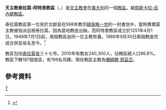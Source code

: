 {{Infobox diocese
|name = 泰拉莫-阿特里
|jurisdiction = 教區
|latin = Dioecesis Aprutina seu Teramensis-Hatriensis seu Atriensis
|local = 
|border = catholic
|image = Duomo di Teramo - facciata principale.jpg
|image_size = 
|image_alt = 
|caption = 聖母升天主教座堂 
|location = [[義大利|義大利]]
|rite = [[羅馬禮|羅馬禮]]
|territory = [[泰拉莫省|泰拉莫省]]
|population =240,000
|patron = 聖貝拉爾多（泰拉莫）<br>聖里帕拉塔（阿特里）
|province = 佩斯卡拉-彭內
|established = 不遲於598年（泰拉莫）<br>1251年（阿特里）
|cathedral = [[聖母升天主教座堂_(泰拉莫)|聖母升天主教座堂]]
|co-cathedral = 聖母升天副主教座堂
|leadership = 主教 
|website =[http://www.diocesiteramoatri.it/ 官方網頁]
|pope =  
|patriarch= 
|metropolitan =
|ordinary = 彌額爾·瑟茲亞
|coadjutor archbishop = 
|coadjutor bishop = 
|auxiliary = 
|emeritus = }}

'''天主教泰拉莫-阿特里教區'''（{{lang-la|Dioecesis Aprutina seu Teramensis-Hatriensis seu Atriensis}}、{{lang-it|Diocesi di Teramo-Atri}}）是[[天主教會|天主教會]]在[[義大利|義大利]]的一個[[教區|教區]]。屬[[天主教佩斯卡拉-彭內總教區|佩斯卡拉-彭內總教區]]。

泰拉莫教區第一位見於文獻是在598年教宗[[額我略一世|額我略一世]]的一封書信中，當時費爾莫主教被指派巡視泰拉莫，因為當地教座出缺。而阿特里教區成立於1251年4月1日。1949年7月1日起，兩個教區由同一位主教牧養。1986年9月30日兩個教座完成合併並易名至今。<ref>{{cite journal
|journal=[[宗座公報|宗座公報]]
|publisher=梵蒂岡出版社
|date=1987年
|volume=79
|title=''Instantibus votis''
|page=659-662
|url=http://www.vatican.va/archive/aas/documents/AAS%2079%20%5B1987%5D%20-%20ocr.pdf
|access-date=2014-07-18
|archive-date=2019-06-03
|archive-url=https://web.archive.org/web/20190603085403/http://www.vatican.va/archive/aas/documents/AAS%2079%20%5B1987%5D%20-%20ocr.pdf
|dead-url=no
}}</ref>

教區包括[[泰拉莫省|泰拉莫省]]三十七市。2010年有教友240,300人，佔轄區總人口96.8%。教區下轄187個堂區，有199名司鐸。現任教區主教為[[彌額爾·瑟茲亞|彌額爾·瑟茲亞]]。

==參考資料==
{{reflist}}

[[Category:義大利天主教教區|T]]
{{意大利天主教教區}}